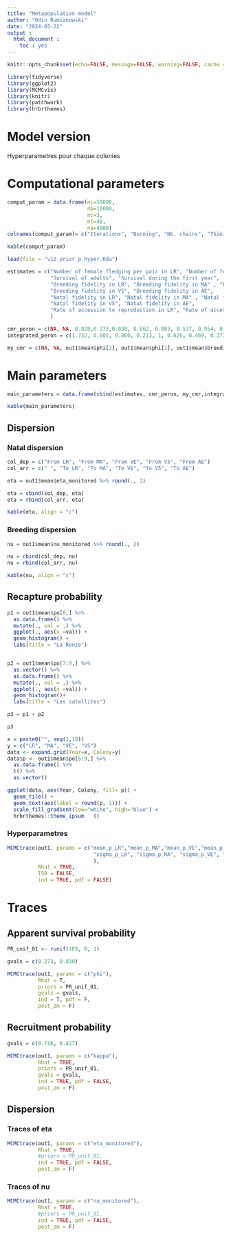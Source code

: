 ```yaml
---
title: "Metapopulation model"
author: "Odin Rumianowski"
date: "2024-03-22"
output :
  html_document :
    toc : yes
---
```


```r
knitr::opts_chunk$set(echo=FALSE, message=FALSE, warning=FALSE, cache = FALSE)
```


```r
library(tidyverse)
library(ggplot2)
library(MCMCvis)
library(knitr)
library(patchwork)
library(hrbrthemes)
```

# Model version 

Hyperparametres pour chaque colonies
  

# Computational parameters

```r
comput_param = data.frame(ni=50000,
                          nb=10000,
                          nc=3,
                          nt=40,
                          na=4000)
colnames(comput_param)= c("Iterations", "Burning", "Nb. chains", "Thining", "Adaptative phase")

kable(comput_param)

```





```r
load(file = "v12_prior_p_hyper.Rda")
```


```r
estimates = c("Number of female fledging per pair in LR", "Number of female fledging per pair in small colonies",
              "Survival of adults", "Survival during the first year",
              "Breeding fidelity in LR", "Breeding fidelity in MA" , "Breeding fidelity in VE",
              "Breeding fidelity in V5", "Breeding fidelity in AE",
              "Natal fidelity in LR", "Natal fidelity in MA" , "Natal fidelity in VE",
              "Natal fidelity in V5", "Natal fidelity in AE",
              "Rate of accession to reproduction in LR", "Rate of accession to reproduction in small colonies"
              )
```


```r
cmr_peron = c(NA, NA, 0.828,0.273,0.830, 0.662, 0.803, 0.537, 0.954, 0.320, 0.429, 0.695, 0.713, 0.591, 0.716, 0.827)
integrated_peron = c(1.732, 0.605, 0.860, 0.213, 1, 0.626, 0.469, 0.373, 0.938, 0.392, 0.454, 0.722, 0.784, 0.301, 0.619, 0.846)
```

```r
my_cmr = c(NA, NA, out1$mean$phi[2], out1$mean$phi[1], out1$mean$breedingfidelity, out1$mean$natalfidelity, out1$mean$kappa) %>% round(., 3)
```


# Main parameters

```r
main_parameters = data.frame(cbind(estimates, cmr_peron, my_cmr,integrated_peron))
```


```r
kable(main_parameters)
```

## Dispersion
### Natal dispersion 

```r

col_dep = c("From LR", "From MA", "From VE", "From V5", "From AE")
col_arr = c(" ", "To LR", "To MA", "To VE", "To V5", "To AE")

```

```r
eta = out1$mean$eta_monitored %>% round(., 2)

eta = cbind(col_dep, eta)
eta = rbind(col_arr, eta)

```


```r
kable(eta, align = "c")
```

### Breeding dispersion

```r
nu = out1$mean$nu_monitored %>% round(., 2)

nu = cbind(col_dep, nu)
nu = rbind(col_arr, nu)

```


```r

kable(nu, align = "c")
```

## Recapture probability
           

```r
p1 = out1$mean$po[6,] %>% 
  as.data.frame() %>%
  mutate(., val = .) %>% 
  ggplot(., aes(x =val)) +
  geom_histogram() +
  labs(title = "La Ronze")


p2 = out1$mean$po[7:9,] %>% 
  as.vector() %>% 
  as.data.frame() %>%
  mutate(., val = .) %>% 
  ggplot(., aes(x =val)) +
  geom_histogram()+
  labs(title = "Les satellites")

p3 = p1 + p2

p3

```


```r

x = paste0("", seq(1,19))
y = c("LR", "MA", "VE", "V5")
data <- expand.grid(Year=x, Colony=y)
data$p <- out1$mean$po[6:9,] %>% 
  as.data.frame() %>% 
  t() %>% 
  as.vector()

ggplot(data, aes(Year, Colony, fill= p)) + 
  geom_tile() +
  geom_text(aes(label = round(p, 1))) +
  scale_fill_gradient(low="white", high="blue") +
  hrbrthemes::theme_ipsum	()

```

### Hyperparametres

```r
MCMCtrace(out1, params = c("mean_p_LR","mean_p_MA","mean_p_VE","mean_p_V5",
                            "sigma_p_LR", "sigma_p_MA", "sigma_p_VE", "sigma_p_V5"
                            ),
          Rhat = TRUE,
          ISB = FALSE,
          ind = TRUE, pdf = FALSE)

```

# Traces
## Apparent survival probability


```r
PR_unif_01 <- runif(1E9, 0, 1)
```


```r
gvals = c(0.273, 0.830)

MCMCtrace(out1, params = c("phi"),
          Rhat = T,
          priors = PR_unif_01,
          gvals = gvals,
          ind = T, pdf = F,
          post_zm = F)

```



## Recruitment probability

```r


gvals = c(0.716, 0.827)

MCMCtrace(out1, params = c("kappa"),
          Rhat = TRUE,
          priors = PR_unif_01,
          gvals = gvals,
          ind = TRUE, pdf = FALSE,
          post_zm = F)


```


## Dispersion

### Traces of eta

```r

MCMCtrace(out1, params = c("eta_monitored"),
          Rhat = TRUE,
          #priors = PR_unif_01,
          ind = TRUE, pdf = FALSE,
          post_zm = F)


```

### Traces of nu

```r

MCMCtrace(out1, params = c("nu_monitored"),
          Rhat = TRUE,
          #priors = PR_unif_01,
          ind = TRUE, pdf = FALSE,
          post_zm = F)
```
